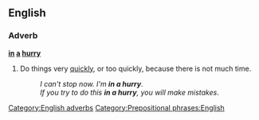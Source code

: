 ==English==

===Adverb===
'''[[in]] [[a]] [[hurry]]'''

#Do things very [[quickly]], or too quickly, because there is not much time.
#:''I can't stop now. I'm '''in a hurry'''.''
#:''If you try to do this '''in a hurry''', you will make mistakes''.

[[Category:English adverbs]]
[[Category:Prepositional phrases:English]]